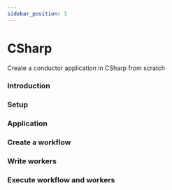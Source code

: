 ```yaml
---
sidebar_position: 3
---
```


# CSharp
Create a conductor application in CSharp from scratch

### Introduction
### Setup
### Application
### Create a workflow
### Write workers
### Execute workflow and workers
